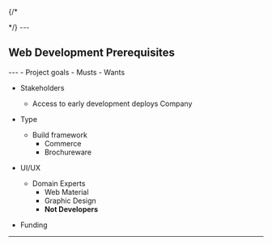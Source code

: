 {/*

<PageHead />
*/}
---


## Web Development Prerequisites

<CreateHead />
---
- Project goals
  - Musts
  - Wants

- Stakeholders
  - Access to early development deploys
  Company
- Type
  - Build framework
    - Commerce
    - Brochureware
- UI/UX

  - Domain Experts
    - Web Material
    - Graphic Design
    - **Not Developers**

- Funding

***
